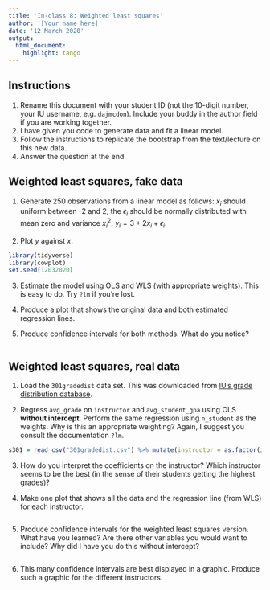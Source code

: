 ```yaml
---
title: 'In-class 8: Weighted least squares'
author: '[Your name here]'
date: '12 March 2020'
output: 
  html_document:
    highlight: tango
---
```


## Instructions

1. Rename this document with your student ID (not the 10-digit number, your IU username, e.g. `dajmcdon`). Include your buddy in the author field if you are working together.
1. I have given you code to generate data and fit a linear model.
1. Follow the instructions to replicate the bootstrap from the text/lecture on this new data.
1. Answer the question at the end.

## Weighted least squares, fake data

1. Generate 250 observations from a linear model as follows: $x_i$ should uniform between -2 and 2, the $\epsilon_i$ should be normally distributed with mean zero and variance $x_i^2$, $y_i=3 + 2x_i + \epsilon_i$.

2. Plot $y$ against $x$.

```r
library(tidyverse)
library(cowplot)
set.seed(12032020)

```

3. Estimate the model using OLS and WLS (with appropriate weights). This is easy to do. Try `?lm` if you're lost.

4. Produce a plot that shows the original data and both estimated regression lines. 

5. Produce confidence intervals for both methods. What do you notice?

```r


```

## Weighted least squares, real data

1. Load the `301gradedist` data set. This was downloaded from [IU's grade distribution database](http://gradedistribution.registrar.indiana.edu).

2. Regress `avg_grade` on `instructor` and `avg_student_gpa` using OLS __without intercept__. Perform the same regression using `n_student` as the weights. Why is this an appropriate weighting? Again, I suggest you consult the documentation `?lm`. 

```r
s301 = read_csv("301gradedist.csv") %>% mutate(instructor = as.factor(instructor))

```

3. How do you interpret the coefficients on the instructor? Which instructor seems to be the best (in the sense of their students getting the highest grades)?

4. Make one plot that shows all the data and the regression line (from WLS) for each instructor.

```r


```


5. Produce confidence intervals for the weighted least squares version. What have you learned? Are there other variables you would want to include? Why did I have you do this without intercept?

```r


```

6. This many confidence intervals are best displayed in a graphic. Produce such a graphic for the different instructors.

```r


```


